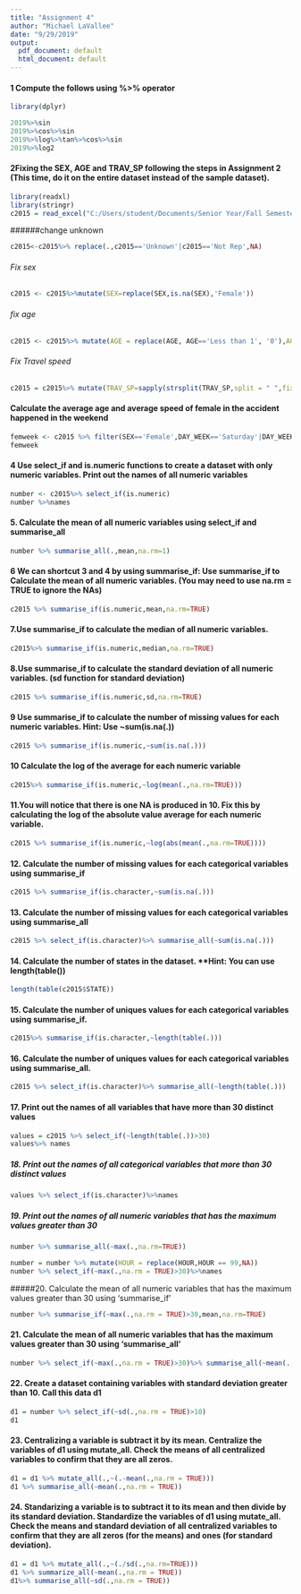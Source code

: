 ```yaml
---
title: "Assignment 4"
author: "Michael LaVallee"
date: "9/29/2019"
output:
  pdf_document: default
  html_document: default
---
```

#### 1 Compute the follows using %>% operator
```r
library(dplyr)

2019%>%sin
2019%>%cos%>%sin
2019%>%log%>%tan%>%cos%>%sin
2019%>%log2
```
#### 2Fixing the SEX, AGE and TRAV_SP following the steps in Assignment 2 (This time, do it on the entire dataset instead of the sample dataset).
```r
library(readxl)
library(stringr)
c2015 = read_excel("C:/Users/student/Documents/Senior Year/Fall Semester/R Analytics/Data Set/c2015.xlsx")
```
######change unknown
```r
c2015<-c2015%>% replace(.,c2015=='Unknown'|c2015=='Not Rep',NA)
```
###### Fix sex
```r
c2015 <- c2015%>%mutate(SEX=replace(SEX,is.na(SEX),'Female'))

```
###### fix age
```r
c2015 <- c2015%>% mutate(AGE = replace(AGE, AGE=='Less than 1', '0'),AGE=as.numeric(AGE),AGE=replace(AGE,is.na(AGE),mean(AGE,na.rm = TRUE)))
```
###### Fix Travel speed
```r
c2015 = c2015%>% mutate(TRAV_SP=sapply(strsplit(TRAV_SP,split = " ",fixed=TRUE),function(x)(x[1])),TRAV_SP=as.numeric(TRAV_SP))
```
#### Calculate the average age and average speed of female in the accident happened in the weekend

```r
femweek <- c2015 %>% filter(SEX=='Female',DAY_WEEK=='Saturday'|DAY_WEEK=='Sunday')%>%summarize(AGE=mean(AGE,na.rm = 1),speed=mean(TRAV_SP,na.rm=1))
femweek
```
#### 4 Use select_if and is.numeric functions to create a dataset with only numeric variables. Print out the names of all numeric variables
```r
number <- c2015%>% select_if(is.numeric)
number %>%names
```
#### 5. Calculate the mean of all numeric variables using select_if and summarise_all
```r
number %>% summarise_all(.,mean,na.rm=1)
```
#### 6 We can shortcut 3 and 4 by using summarise_if: Use summarise_if to Calculate the mean of all numeric variables. (You may need to use na.rm = TRUE to ignore the NAs)
```r
c2015 %>% summarise_if(is.numeric,mean,na.rm=TRUE)
```
#### 7.Use summarise_if to calculate the median of all numeric variables.
```r
c2015%>% summarise_if(is.numeric,median,na.rm=TRUE)
```
#### 8.Use summarise_if to calculate the standard deviation of all numeric variables. (sd function for standard deviation)
```r
c2015 %>% summarise_if(is.numeric,sd,na.rm=TRUE)
```
#### 9 Use summarise_if to calculate the number of missing values for each numeric variables. Hint: Use ~sum(is.na(.))
```r
c2015 %>% summarise_if(is.numeric,~sum(is.na(.)))
```
#### 10  Calculate the log of the average for each numeric variable
```r
c2015%>% summarise_if(is.numeric,~log(mean(.,na.rm=TRUE)))
```
#### 11.You will notice that there is one NA is produced in 10. Fix this by calculating the log of the absolute value average for each numeric variable.
```r
c2015 %>% summarise_if(is.numeric,~log(abs(mean(.,na.rm=TRUE))))
```
#### 12. Calculate the number of missing values for each categorical variables using summarise_if
```r
c2015 %>% summarise_if(is.character,~sum(is.na(.)))
```


#### 13. Calculate the number of missing values for each categorical variables using summarise_all
```r
c2015 %>% select_if(is.character)%>% summarise_all(~sum(is.na(.)))
```


#### 14. Calculate the number of states in the dataset. **Hint: You can use length(table())
```r
length(table(c2015$STATE))
```


#### 15. Calculate the number of uniques values for each categorical variables using summarise_if.
```r
c2015%>% summarise_if(is.character,~length(table(.)))
```


#### 16. Calculate the number of uniques values for each categorical variables using summarise_all.
```r
c2015 %>% select_if(is.character)%>% summarise_all(~length(table(.)))
```


#### 17. Print out the names of all variables that have more than 30 distinct values
```r
values = c2015 %>% select_if(~length(table(.))>30)
values%>% names
```


##### 18. Print out the names of all categorical variables that more than 30 distinct values
```r
values %>% select_if(is.character)%>%names
```


##### 19. Print out the names of all numeric variables that has the maximum values greater than 30
```r
number %>% summarise_all(~max(.,na.rm=TRUE))

number = number %>% mutate(HOUR = replace(HOUR,HOUR == 99,NA))
number %>% select_if(~max(.,na.rm = TRUE)>30)%>%names
```


#####20. Calculate the mean of all numeric variables that has the maximum values greater than 30 using ‘summarise_if’
```r
number %>% summarise_if(~max(.,na.rm = TRUE)>30,mean,na.rm=TRUE)
```


#### 21. Calculate the mean of all numeric variables that has the maximum values greater than 30 using ‘summarise_all’
```r
number %>% select_if(~max(.,na.rm = TRUE)>30)%>% summarise_all(~mean(.,na.rm = TRUE))
```


#### 22. Create a dataset containing variables with standard deviation greater than 10. Call this data d1
```r
d1 = number %>% select_if(~sd(.,na.rm = TRUE)>10)
d1
```


#### 23. Centralizing a variable is subtract it by its mean. Centralize the variables of d1 using mutate_all. Check the means of all centralized variables to confirm that they are all zeros.
```r
d1 = d1 %>% mutate_all(.,~(.-mean(.,na.rm = TRUE)))
d1 %>% summarise_all(~mean(.,na.rm = TRUE))
```


#### 24. Standarizing a variable is to subtract it to its mean and then divide by its standard deviation. Standardize the variables of d1 using mutate_all. Check the means and standard deviation of all centralized variables to confirm that they are all zeros (for the means) and ones (for standard deviation).
```r
d1 = d1 %>% mutate_all(.,~(./sd(.,na.rm=TRUE)))
d1 %>% summarize_all(~mean(.,na.rm = TRUE))
d1%>% summarise_all(~sd(.,na.rm = TRUE))
```






